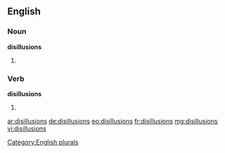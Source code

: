 ==English==

===Noun===
'''disillusions'''

# {{plural of |[[disillusion]]}}

===Verb===
'''disillusions'''

# {{third-person singular of|disillusion}}

[[Category:English plurals]]

[[ar:disillusions]]
[[de:disillusions]]
[[eo:disillusions]]
[[fr:disillusions]]
[[mg:disillusions]]
[[vi:disillusions]]